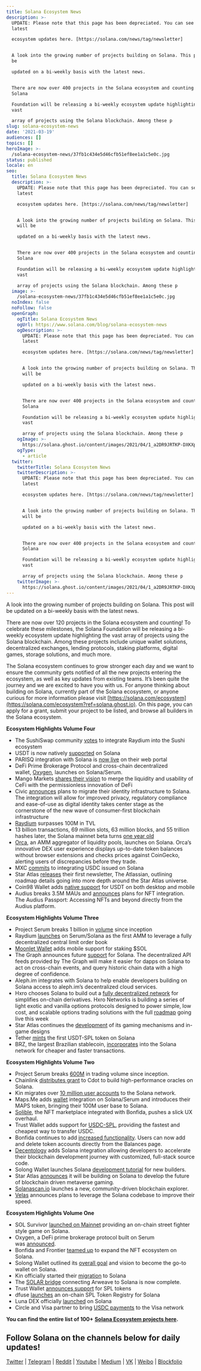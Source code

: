 ```yaml
---
title: Solana Ecosystem News
description: >-
  UPDATE: Please note that this page has been depreciated. You can see the
  latest

  ecosystem updates here. [https://solana.com/news/tag/newsletter]


  A look into the growing number of projects building on Solana. This post will
  be

  updated on a bi-weekly basis with the latest news.


  There are now over 400 projects in the Solana ecosystem and counting! The
  Solana

  Foundation will be releasing a bi-weekly ecosystem update highlighting the
  vast

  array of projects using the Solana blockchain. Among these p
slug: solana-ecosystem-news
date: '2021-03-19'
audiences: []
topics: []
heroImage: >-
  /solana-ecosystem-news/37fb1c434e5d46cfb51ef8ee1a1c5e0c.jpg
status: published
locale: en
seo:
  title: Solana Ecosystem News
  description: >-
    UPDATE: Please note that this page has been depreciated. You can see the
    latest

    ecosystem updates here. [https://solana.com/news/tag/newsletter]


    A look into the growing number of projects building on Solana. This post
    will be

    updated on a bi-weekly basis with the latest news.


    There are now over 400 projects in the Solana ecosystem and counting! The
    Solana

    Foundation will be releasing a bi-weekly ecosystem update highlighting the
    vast

    array of projects using the Solana blockchain. Among these p
  image: >-
    /solana-ecosystem-news/37fb1c434e5d46cfb51ef8ee1a1c5e0c.jpg
  noIndex: false
  noFollow: false
  openGraph:
    ogTitle: Solana Ecosystem News
    ogUrl: https://www.solana.com/blog/solana-ecosystem-news
    ogDescription: >-
      UPDATE: Please note that this page has been depreciated. You can see the
      latest

      ecosystem updates here. [https://solana.com/news/tag/newsletter]


      A look into the growing number of projects building on Solana. This post
      will be

      updated on a bi-weekly basis with the latest news.


      There are now over 400 projects in the Solana ecosystem and counting! The
      Solana

      Foundation will be releasing a bi-weekly ecosystem update highlighting the
      vast

      array of projects using the Solana blockchain. Among these p
    ogImage: >-
      https://solana.ghost.io/content/images/2021/04/1_a2DR9JRTKP-DXKXp9AGTpw-1.jpeg
    ogType:
      - article
  twitter:
    twitterTitle: Solana Ecosystem News
    twitterDescription: >-
      UPDATE: Please note that this page has been depreciated. You can see the
      latest

      ecosystem updates here. [https://solana.com/news/tag/newsletter]


      A look into the growing number of projects building on Solana. This post
      will be

      updated on a bi-weekly basis with the latest news.


      There are now over 400 projects in the Solana ecosystem and counting! The
      Solana

      Foundation will be releasing a bi-weekly ecosystem update highlighting the
      vast

      array of projects using the Solana blockchain. Among these p
    twitterImage: >-
      https://solana.ghost.io/content/images/2021/04/1_a2DR9JRTKP-DXKXp9AGTpw-1.jpeg
---
```


A look into the growing number of projects building on Solana. This post will be updated on a bi-weekly basis with the latest news.

There are now over 120 projects in the Solana ecosystem and counting! To celebrate these milestones, the Solana Foundation will be releasing a bi-weekly ecosystem update highlighting the vast array of projects using the Solana blockchain. Among these projects include unique wallet solutions, decentralized exchanges, lending protocols, staking platforms, digital games, storage solutions, and much more.

The Solana ecosystem continues to grow stronger each day and we want to ensure the community gets notified of all the new projects entering the ecosystem, as well as key updates from existing teams. It’s been quite the journey and we are excited to have you with us. For anyone thinking about building on Solana, currently part of the Solana ecosystem, or anyone curious for more information please visit [https://solana.com/ecosystem](https://solana.com/ecosystem?ref=solana.ghost.io). On this page, you can apply for a grant, submit your project to be listed, and browse all builders in the Solana ecosystem.

**Ecosystem Highlights Volume Four**

-   The SushiSwap community [votes](https://forum.sushiswapclassic.org/t/codename-bonsai-proposal-for-building-out-sushiswap-on-solana-and-serum/2653/21?ref=solana.ghost.io) to integrate Raydium into the Sushi ecosystem
-   USDT is now natively [supported](https://explorer.solana.com/address/Es9vMFrzaCERmJfrF4H2FYD4KCoNkY11McCe8BenwNYB?ref=solana.ghost.io) on Solana
-   PARISQ integration with Solana is [now live](https://twitter.com/parsiq_net/status/1366478610618589184?ref=solana.ghost.io) on their web portal
-   DeFi Prime Brokerage Protocol and cross-chain decentralized wallet, [Oxygen](https://twitter.com/Oxygen_protocol?ref=solana.ghost.io), launches on Solana/Serum.
-   Mango Markets [shares their vision](https://twitter.com/mangomarkets?ref=solana.ghost.io) to merge the liquidity and usability of CeFi with the permissionless innovation of DeFi
-   Civic [announces](https://twitter.com/civickey/status/1370011910674997250?ref=solana.ghost.io) plans to migrate their identity infrastructure to Solana. The integration will allow for improved privacy, regulatory compliance and ease-of-use as digital identity takes center stage as the cornerstone of the new wave of consumer-first blockchain infrastructure
-   [Raydium](https://twitter.com/RaydiumProtocol?ref=solana.ghost.io) surpasses 100M in TVL
-   13 billion transactions, 69 million slots, 63 million blocks, and 55 trillion hashes later, the Solana mainnet beta turns [one year old](https://twitter.com/solana/status/1371987349010329613?ref=solana.ghost.io)
-   [Orca](https://twitter.com/orca_so?ref=solana.ghost.io), an AMM aggregator of liquidity pools, launches on Solana. Orca’s innovative DEX user experience displays up-to-date token balances without browser extensions and checks prices against CoinGecko, alerting users of discrepancies before they trade.
-   MXC [commits](https://bitcoinist.com/mxc-exchange-commits-to-integrating-usdc-spl-on-solana/?ref=solana.ghost.io) to integrating USDC issued on Solana
-   Star Atlas [releases](https://medium.com/star-atlas/the-atlassian-newsletter-issue-1-6726bcf4ee28?ref=solana.ghost.io) their first newsletter, The Atlassian, outlining roadmap details going into more depth around the Star Atlas universe.
-   Coin98 Wallet adds [native support](https://twitter.com/coin98_wallet/status/1370274265891708931?ref=solana.ghost.io) for USDT on both desktop and mobile
-   Audius breaks 3.5M MAUs and [announces](https://blog.audius.co/2021/03/05/the-audius-passport-nfts-and-beyond/?ref=solana.ghost.io) plans for NFT integration. The Audius Passport: Accessing NFTs and beyond directly from the Audius platform.

**Ecosystem Highlights Volume Three**

-   Project Serum breaks 1 billion in [volume](https://bonfida.com/serum?ref=solana.ghost.io) since inception
-   Raydium [launches](https://twitter.com/RaydiumProtocol?ref=solana.ghost.io) on Serum/Solana as the first AMM to leverage a fully decentralized central limit order book
-   [Moonlet Wallet](https://twitter.com/moonlet_wallet/status/1360845299355439104?ref=solana.ghost.io) adds mobile support for staking $SOL
-   The Graph announces future [support](https://thegraph.com/blog/multiblockchain-support?ref=solana.ghost.io) for Solana. The decentralized API feeds provided by The Graph will make it easier for dapps on Solana to act on cross-chain events, and query historic chain data with a high degree of confidence.
-   Aleph.im integrates with Solana to help enable developers building on Solana access to aleph.im’s decentralized cloud services.
-   Hxro chooses Solana to build out a [fully decentralized network](https://t.co/sXajbOJ3dI?amp=1&ref=solana.ghost.io) for simplifies on-chain derivatives. Hxro Networks is building a series of light exotic and vanilla options protocols designed to power simple, low cost, and scalable options trading solutions with the full [roadmap](https://discord.gg/t4fV5zUV?ref=solana.ghost.io) going live this week
-   Star Atlas continues the [development](https://twitter.com/staratlasgame?ref=solana.ghost.io) of its gaming mechanisms and in-game designs
-   Tether [mints](https://explorer.solana.com/address/Es9vMFrzaCERmJfrF4H2FYD4KCoNkY11McCe8BenwNYB?ref=solana.ghost.io) the first USDT-SPL token on Solana
-   BRZ, the largest Brazilian stablecoin, [incorporates](https://twitter.com/BrzToken/status/1354806443409596416?ref=solana.ghost.io) into the Solana network for cheaper and faster transactions.

**Ecosystem Highlights Volume Two**

-   Project Serum breaks [600M](https://twitter.com/ProjectSerum?ref=solana.ghost.io) in trading volume since inception.
-   Chainlink [distributes grant](https://blog.chain.link/cdot-receives-a-grant-for-native-integration-of-chainlink-on-solana/?ref=solana.ghost.io) to Cdot to build high-performance oracles on Solana.
-   Kin migrates over [10 million user accounts](https://medium.com/kinblog/kin-migration-midcourse-update-a005b2e6da54?ref=solana.ghost.io) to the Solana network.
-   Maps.Me adds [wallet](https://maps.me/wallet/?ref=solana.ghost.io) integration on Solana/Serum and introduces their MAPS token, bringing their 100M user base to Solana.
-   [Solible](http://solible.com/?ref=solana.ghost.io), the NFT marketplace integrated with Bonfida, pushes a slick UX overhaul.
-   Trust Wallet adds support for [USDC-SPL](https://twitter.com/solana/status/1349025506105171974?ref=solana.ghost.io), providing the fastest and cheapest way to transfer USDC.
-   Bonfida continues to add [increased functionality](https://twitter.com/bonfida/status/1347859493124640768?ref=solana.ghost.io). Users can now add and delete token accounts directly from the Balances page.
-   [Decentology](https://www.decentology.com/?ref=solana.ghost.io) adds Solana integration allowing developers to accelerate their blockchain development journey with customized, full-stack source code.
-   Solong Wallet launches Solana [development tutorial](https://twitter.com/Solongwallet/status/1347348294943457283?ref=solana.ghost.io) for new builders.
-   Star Atlas [announces](https://medium.com/star-atlas/star-atlas-disrupts-the-gaming-industry-by-integrating-with-solana-to-develop-the-future-of-6b05c96c1cce?ref=solana.ghost.io) it will be building on Solana to develop the future of blockchain driven metaverse gaming.
-   [Solanascan.io](https://t.co/D9zQhCD6tZ?amp=1&ref=solana.ghost.io) launches a new, community-driven blockchain explorer.
-   [Velas](https://velasblockchain.medium.com/velas-leverages-solana-codebase-to-become-one-of-the-fastest-blockchains-in-the-industry-8eb6baaa06db?ref=solana.ghost.io) announces plans to leverage the Solana codebase to improve their speed.

**Ecosystem Highlights Volume One**

-   SOL Survivor [launched on Mainnet](https://t.co/s3NDnGL8O9?amp=1&ref=solana.ghost.io) providing an on-chain street fighter style game on Solana.
-   Oxygen, a DeFi prime brokerage protocol built on Serum was [announced](https://twitter.com/Oxygen_protocol/status/1338655039867346946?ref=solana.ghost.io).
-   Bonfida and Frontier [teamed up](https://twitter.com/FrontierDotXYZ/status/1336683266930176000?ref=solana.ghost.io) to expand the NFT ecosystem on Solana.
-   Solong Wallet outlined its [overall goal](https://twitter.com/Solongwallet/status/1337115505665007616?ref=solana.ghost.io) and vision to become the go-to wallet on Solana.
-   Kin officially started their [migration](https://twitter.com/Kin_Ecosystem/status/1338863606226546691?ref=solana.ghost.io) to Solana
-   The [SOLAR bridge](https://decrypt.co/50718/solana-taps-into-arweave-for-decentralized-storage?utm_source=twitter&utm_medium=social&utm_campaign=auto) connecting Arweave to Solana is now complete.
-   Trust Wallet [announces support](https://twitter.com/TrustWalletApp/status/1334897147720896515?ref=solana.ghost.io) for SPL tokens
-   dfuse [launches](https://twitter.com/dfuseio/status/1333860704454111232?ref=solana.ghost.io) an on-chain SPL Token Registry for Solana
-   Luna DEX officially [launched](https://lunadex.com/?ref=solana.ghost.io) on Solana
-   Circle and Visa partner to bring [USDC payments](https://www.forbes.com/sites/michaeldelcastillo/2020/12/02/visa-partners-with-ethereum-digital-dollar-startup-that-raised-271-million/?sh=34f8f5d04b1f&ref=solana.ghost.io) to the Visa network

**You can find the entire list of 100+** [**Solana Ecosystem projects here**](https://solana.com/ecosystem?ref=solana.ghost.io)**.**

## **Follow Solana on the channels below for daily updates!**

[Twitter](https://twitter.com/solana?ref=solana.ghost.io) | [Telegram](https://t.me/solanaio?ref=solana.ghost.io) | [Reddit](https://www.reddit.com/r/solana/?ref=solana.ghost.io) | [Youtube](https://www.youtube.com/c/solanalabs?ref=solana.ghost.io) | [Medium](https://medium.com/solana-labs?ref=solana.ghost.io) | [VK](https://vk.com/solanarus?ref=solana.ghost.io) | [Weibo](https://www.weibo.com/SolanaNews?is_all=1&ref=solana.ghost.io) | [Blockfolio](https://blockfolio.com/coin/SOL?ref=solana.ghost.io)
